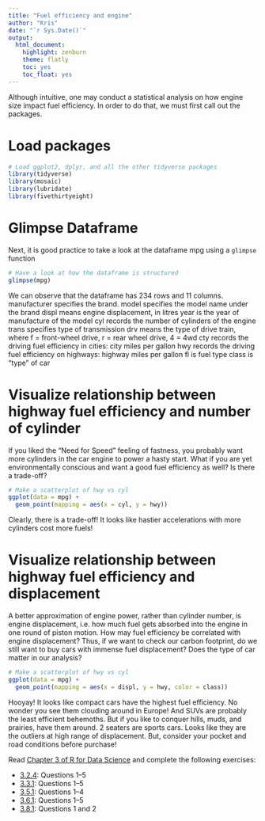 ```yaml
---
title: "Fuel efficiency and engine"
author: "Kris"
date: "`r Sys.Date()`"
output:
  html_document:
    highlight: zenburn
    theme: flatly
    toc: yes
    toc_float: yes
---
```


Although intuitive, one may conduct a statistical analysis on how engine size impact fuel efficiency. In order to do that, we must first call out the packages.

# Load packages
```r
# Load ggplot2, dplyr, and all the other tidyverse packages
library(tidyverse)  
library(mosaic)
library(lubridate)
library(fivethirtyeight)
```

# Glimpse Dataframe
Next, it is good practice to take a look at the dataframe mpg using a `glimpse` function

```r
# Have a look at how the dataframe is structured
glimpse(mpg)
```

We can observe that the dataframe has 234 rows and 11 columns.
manufacturer specifies the brand.
model specifies the model name under the brand
displ means engine displacement, in litres
year is the year of manufacture of the model
cyl records the number of cylinders of the engine
trans specifies type of transmission
drv means the type of drive train, where f = front-wheel drive, r = rear wheel drive, 4 = 4wd
cty records the driving fuel efficiency in cities: city miles per gallon
hwy records the driving fuel efficiency on highways: highway miles per gallon
fl is fuel type
class is "type" of car

# Visualize relationship between highway fuel efficiency and number of cylinder 
If you liked the "Need for Speed" feeling of fastness, you probably want more cylinders in the car engine to power a hasty start. What if you are yet environmentally conscious and want a good fuel efficiency as well? Is there a trade-off?
```r
# Make a scatterplot of hwy vs cyl
ggplot(data = mpg) + 
  geom_point(mapping = aes(x = cyl, y = hwy))
```

Clearly, there is a trade-off! It looks like hastier accelerations with more cylinders cost more fuels!

# Visualize relationship between highway fuel efficiency and displacement
A better approximation of engine power, rather than cylinder number, is engine displacement, i.e. how much fuel gets absorbed into the engine in one round of piston motion. How may fuel efficiency be correlated with engine displacement? Thus, if we want to check our carbon footprint, do we still want to buy cars with immense fuel displacement? Does the type of car matter in our analysis?

```r
# Make a scatterplot of hwy vs cyl
ggplot(data = mpg) + 
  geom_point(mapping = aes(x = displ, y = hwy, color = class))
```

Hooyay! It looks like compact cars have the highest fuel efficiency. No wonder you see them clouding around in Europe! And SUVs are probably the least efficient behemoths. But if you like to conquer hills, muds, and prairies, have them around. 2 seaters are sports cars. Looks like they are the outliers at high range of displacement. But, consider your pocket and road conditions before purchase!


Read [Chapter 3 of R for Data Science](http://r4ds.had.co.nz/data-visualisation.html) and complete the following exercises:

- [3.2.4](http://r4ds.had.co.nz/data-visualisation.html#exercises): Questions 1–5
- [3.3.1](http://r4ds.had.co.nz/data-visualisation.html#exercises-1): Questions 1–5
- [3.5.1](http://r4ds.had.co.nz/data-visualisation.html#exercises-2): Questions 1–4
- [3.6.1](http://r4ds.had.co.nz/data-visualisation.html#exercises-3): Questions 1–5
- [3.8.1](http://r4ds.had.co.nz/data-visualisation.html#exercises-5): Questions 1 and 2
